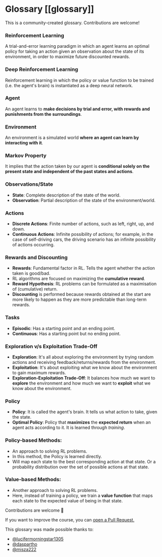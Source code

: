 # Glossary [[glossary]]

This is a community-created glossary. Contributions are welcome!

### Reinforcement Learning

A trial-and-error learning paradigm in which an agent learns an optimal policy for taking an action given an observation about the state of its environment, in order to maximize future discounted rewards.

### Deep Reinforcement Learning

Reinforcement learning in which the policy or value function to be trained (i.e. the agent's brain) is instantiated as a deep neural network.

### Agent

An agent learns to **make decisions by trial and error, with rewards and punishments from the surroundings**.

### Environment

An environment is a simulated world **where an agent can learn by interacting with it**.

### Markov Property

It implies that the action taken by our agent is **conditional solely on the present state and independent of the past states and actions**.

### Observations/State

- **State**:  Complete description of the state of the world.
- **Observation**: Partial description of the state of the environment/world.

### Actions

- **Discrete Actions**: Finite number of actions, such as left, right, up, and down.
- **Continuous Actions**: Infinite possibility of actions; for example, in the case of self-driving cars, the driving scenario has an infinite possibility of actions occurring.

### Rewards and Discounting

- **Rewards**: Fundamental factor in RL. Tells the agent whether the action taken is good/bad.
- RL algorithms are focused on maximizing the **cumulative reward**.
- **Reward Hypothesis**: RL problems can be formulated as a maximisation of (cumulative) return.
- **Discounting** is performed because rewards obtained at the start are more likely to happen as they are more predictable than long-term rewards.

### Tasks

- **Episodic**: Has a starting point and an ending point.
- **Continuous**: Has a starting point but no ending point.

### Exploration v/s Exploitation Trade-Off

- **Exploration**: It's all about exploring the environment by trying random actions and receiving feedback/returns/rewards from the environment.
- **Exploitation**: It's about exploiting what we know about the environment to gain maximum rewards.
- **Exploration-Exploitation Trade-Off**: It balances how much we want to **explore** the environment and how much we want to **exploit** what we know about the environment.

### Policy

- **Policy**: It is called the agent's brain. It tells us what action to take, given the state.
- **Optimal Policy**: Policy that **maximizes** the **expected return** when an agent acts according to it. It is learned through *training*.

### Policy-based Methods:

- An approach to solving RL problems.
- In this method, the Policy is learned directly. 
- Will map each state to the best corresponding action at that state. Or a probability distribution over the set of possible actions at that state.

### Value-based Methods:

- Another approach to solving RL problems.
- Here, instead of training a policy, we train a **value function** that maps each state to the expected value of being in that state.

Contributions are welcome 🤗

If you want to improve the course, you can [open a Pull Request.](https://github.com/huggingface/deep-rl-class/pulls)

This glossary was made possible thanks to:

- [@lucifermorningstar1305](https://github.com/lucifermorningstar1305)
- [@daspartho](https://github.com/daspartho)
- [@misza222](https://github.com/misza222)

